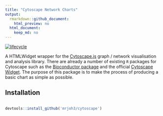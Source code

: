 ```yaml
---
title: "Cytoscape Network Charts"
output:
  rmarkdown::github_document:
    html_preview: no
  html_document:
    keep_md: no
---
```


[![lifecycle](https://img.shields.io/badge/lifecycle-experimental-orange.svg)](https://www.tidyverse.org/lifecycle/#experimental)

A HTMLWidget wrapper for the [Cytoscape.js](http://js.cytoscape.org/) graph / network visualisation and analysis library. There are already a number of existing `R` packages for Cytoscape such as the [Bioconductor package](https://bioconductor.org/packages/release/bioc/html/RCy3.html) and the official [Cytoscape Widget](https://github.com/cytoscape/r-cytoscape.js). The purpose of this package is to make the process of producing a basic chart as simple as possible. 

## Installation

```r

devtools::install_github('mrjoh3/cytoscape')

```

